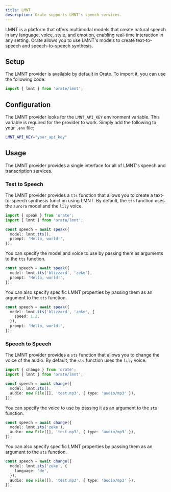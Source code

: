 ```yaml
---
title: LMNT
description: Orate supports LMNT's speech services.
---
```



LMNT is a platform that offers multimodal models that create natural speech in any language, voice, style, and emotion, enabling real-time interaction in any setting. Orate allows you to use LMNT's models to create text-to-speech and speech-to-speech synthesis.

## Setup

The LMNT provider is available by default in Orate. To import it, you can use the following code:

```ts
import { lmnt } from 'orate/lmnt';
```

## Configuration

The LMNT provider looks for the `LMNT_API_KEY` environment variable. This variable is required for the provider to work. Simply add the following to your `.env` file:

```bash
LMNT_API_KEY="your_api_key"
```

## Usage

The LMNT provider provides a single interface for all of LMNT's speech and transcription services.

### Text to Speech

The LMNT provider provides a `tts` function that allows you to create a text-to-speech synthesis function using LMNT. By default, the `tts` function uses the `aurora` model and the `lily` voice.

```ts
import { speak } from 'orate';
import { lmnt } from 'orate/lmnt';

const speech = await speak({
  model: lmnt.tts(),
  prompt: 'Hello, world!',
});
```

You can specify the model and voice to use by passing them as arguments to the `tts` function.

```ts
const speech = await speak({
  model: lmnt.tts('blizzard', 'zeke'),
  prompt: 'Hello, world!',
});
```

You can also specify specific LMNT properties by passing them as an argument to the `tts` function.

```ts
const speech = await speak({
  model: lmnt.tts('blizzard', 'zeke', {
    speed: 1.2,
  }),
  prompt: 'Hello, world!',
});
```

### Speech to Speech

The LMNT provider provides a `sts` function that allows you to change the voice of the audio. By default, the `sts` function uses the `lily` voice.

```ts
import { change } from 'orate';
import { lmnt } from 'orate/lmnt';

const speech = await change({
  model: lmnt.sts(),
  audio: new File([], 'test.mp3', { type: 'audio/mp3' }),
});
```

You can specify the voice to use by passing it as an argument to the `sts` function.

```ts
const speech = await change({
  model: lmnt.sts('zeke'),
  audio: new File([], 'test.mp3', { type: 'audio/mp3' }),
});
```

You can also specify specific LMNT properties by passing them as an argument to the `sts` function.

```ts
const speech = await change({
  model: lmnt.sts('zeke', {
    language: 'de',
  }),
  audio: new File([], 'test.mp3', { type: 'audio/mp3' }),
});
```

